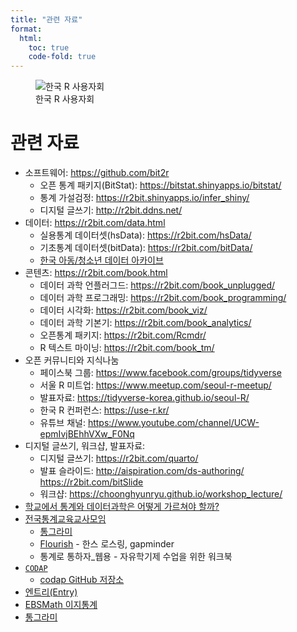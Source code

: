 ```yaml
---
title: "관련 자료"
format:
  html:
    toc: true
    code-fold: true
---
```


![한국 R 사용자회](images/reference_site.png)

# 관련 자료

- 소프트웨어: <https://github.com/bit2r>
  -	오픈 통계 패키지(BitStat): <https://bitstat.shinyapps.io/bitstat/>
  -	통계 가설검정: <https://r2bit.shinyapps.io/infer_shiny/>
  -	디지털 글쓰기: <http://r2bit.ddns.net/>
- 데이터: <https://r2bit.com/data.html>
  -	실용통계 데이터셋(hsData): <https://r2bit.com/hsData/>
  -	기초통계 데이터셋(bitData): <https://r2bit.com/bitData/>
  - [한국 아동/청소년 데이터 아카이브](https://www.nypi.re.kr/archive/)
- 콘텐츠: <https://r2bit.com/book.html>
  -	데이터 과학 언플러그드: <https://r2bit.com/book_unplugged/>
  -	데이터 과학 프로그래밍: <https://r2bit.com/book_programming/>
  -	데이터 시각화: <https://r2bit.com/book_viz/>
  -	데이터 과학 기본기: <https://r2bit.com/book_analytics/>
  -	오픈통계 패키지: <https://r2bit.com/Rcmdr/>
  -	R 텍스트 마이닝: <https://r2bit.com/book_tm/>
- 오픈 커뮤니티와 지식나눔 
  -	페이스북 그룹: <https://www.facebook.com/groups/tidyverse>
  -	서울 R 미트업: <https://www.meetup.com/seoul-r-meetup/>
  -	발표자료: <https://tidyverse-korea.github.io/seoul-R/>
  -	한국 R 컨퍼런스: <https://use-r.kr/>
  -	유튜브 채널: <https://www.youtube.com/channel/UCW-epmIvjBEhhVXw_F0Nq>
- 디지털 글쓰기, 워크샵, 발표자료:
  -	디지털 글쓰기: <https://r2bit.com/quarto/> 
  -	발표 슬라이드: <http://aispiration.com/ds-authoring/> <https://r2bit.com/bitSlide>
  -	워크샵: <https://choonghyunryu.github.io/workshop_lecture/>
- [학교에서 통계와 데이터과학은 어떻게 가르쳐야 할까?](http://www.yes24.com/Product/Goods/109729504)
- [전국통계교육교사모임](https://cafe.naver.com/koreastat)
  - [통그라미](https://tong.kostat.go.kr/)
  - [Flourish](https://flourish.studio/) - 한스 로스링, gapminder
  - 통계로 통하자_웹용 - 자유학기제 수업을 위한 워크북
- [`CODAP`](https://codap.concord.org/)
  - [codap GitHub 저장소](https://github.com/concord-consortium/codap)
- [엔트리(Entry)](playentry.org)
- [EBSMath 이지통계](https://ebsmath.co.kr/easyTong)
- [통그라미](https://tong.kostat.go.kr/front/main/main.do)

